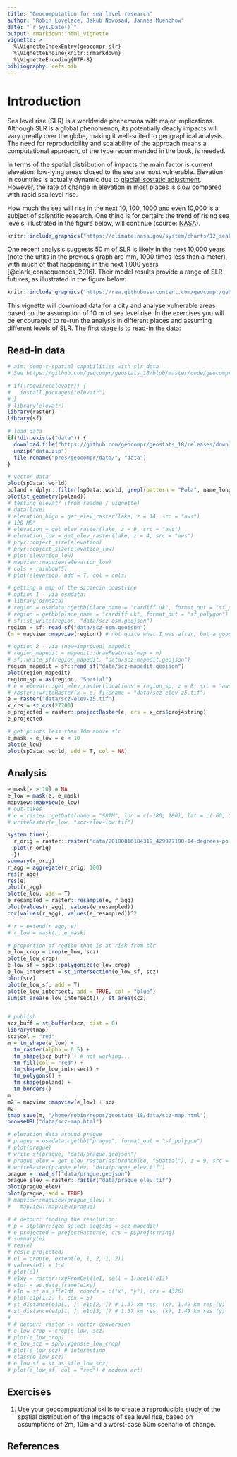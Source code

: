 ```yaml
---
title: "Geocomputation for sea level research"
author: "Robin Lovelace, Jakub Nowosad, Jannes Muenchow"
date: "`r Sys.Date()`"
output: rmarkdown::html_vignette
vignette: >
  %\VignetteIndexEntry{geocompr-slr}
  %\VignetteEngine{knitr::rmarkdown}
  %\VignetteEncoding{UTF-8}
bibliography: refs.bib
---
```


# Introduction

Sea level rise (SLR) is a worldwide phenemona with major implications.
Although SLR is a global phenomenon, its potentially deadly impacts will vary greatly over the globe, making it well-suited to geographical analysis.
The need for reproducibility and scalability of the approach means a computational approach, of the type recommended in the book, is needed.

In terms of the spatial distribution of impacts the main factor is current elevation: low-lying areas closed to the sea are most vulnerable.
Elevation in countries is actually dynamic due to [glacial isostatic adjustment](https://en.wikipedia.org/wiki/Post-glacial_rebound).
However, the rate of change in elevation in most places is slow compared with rapid sea level rise.

How much the sea will rise in the next 10, 100, 1000 and even 10,000 is a subject of scientific research.
One thing is for certain: the trend of rising sea levels, illustrated in the figure below, will continue (source: [NASA](https://climate.nasa.gov/vital-signs/sea-level/)).

```r
knitr::include_graphics("https://climate.nasa.gov/system/charts/12_seaLevel_left.gif")
```

One recent analysis suggests 50 m of SLR is likely in the next 10,000 years (note the units in the previous graph are mm, 1000 times less than a meter), with much of that happening in the next 1,000 years [@clark_consequences_2016].
Their model results provide a range of SLR futures, as illustrated in the figure below:

```r
knitr::include_graphics("https://raw.githubusercontent.com/geocompr/geostats_18/master/images/slr-long-clark-et-al-2016.png")
```

This vignette will download data for a city and analyse vulnerable areas based on the assumption of 10 m of sea level rise.
In the exercises you will be encouraged to re-run the analysis in different places and assuming different levels of SLR.
The first stage is to read-in the data:

## Read-in data

```r
# aim: demo r-spatial capabilities with slr data
# See https://github.com/geocompr/geostats_18/blob/master/code/geocompr/slr.R

# if(!require(elevatr)) {
#   install.packages("elevatr")
# }
# library(elevatr)
library(raster)
library(sf)
```

```r
# load data
if(!dir.exists("data")) {
  download.file("https://github.com/geocompr/geostats_18/releases/download/0.1/data.zip", "data.zip")
  unzip("data.zip")
  file.rename("pres/geocompr/data/", "data")
}
```

```r
# vector data
plot(spData::world)
poland = dplyr::filter(spData::world, grepl(pattern = "Pola", name_long))
plot(st_geometry(poland))
# testing elevatr (from readme / vignette)
# data(lake)
# elevation_high = get_elev_raster(lake, z = 14, src = "aws")
# 120 MB"
# elevation = get_elev_raster(lake, z = 9, src = "aws")
# elevation_low = get_elev_raster(lake, z = 4, src = "aws")
# pryr::object_size(elevation)
# pryr::object_size(elevation_low)
# plot(elevation_low)
# mapview::mapview(elevation_low)
# cols = rainbow(5)
# plot(elevation, add = T, col = cols)

# getting a map of the szczecin coastline
# option 1 - via osmdata:
# library(osmdata)
# region = osmdata::getbb(place_name = "cardiff uk", format_out = "sf_polygon")
# region = getbb(place_name = "cardiff uk", format_out = "sf_polygon")
# sf::st_write(region, "data/scz-osm.geojson")
region = sf::read_sf("data/scz-osm.geojson")
(m = mapview::mapview(region)) # not quite what I was after, but a good start

# option 2 - via (new+improved) mapedit
# region_mapedit = mapedit::drawFeatures(map = m)
# sf::write_sf(region_mapedit, "data/scz-mapedit.geojson")
region_mapedit = sf::read_sf("data/scz-mapedit.geojson")
plot(region_mapedit)
region_sp = as(region, "Spatial")
# e = elevatr::get_elev_raster(locations = region_sp, z = 8, src = "aws")
# raster::writeRaster(x = e, filename = "data/scz-elev-z5.tif")
e = raster("data/scz-elev-z5.tif")
x_crs = st_crs(27700)
e_projected = raster::projectRaster(e, crs = x_crs$proj4string)
e_projected

# get points less than 10m above slr
e_mask = e_low = e < 10
plot(e_low)
plot(spData::world, add = T, col = NA)

```

## Analysis

```r
e_mask[e > 10] = NA
e_low = mask(e, e_mask)
mapview::mapview(e_low)
# out-takes
# e = raster::getData(name = "SRTM", lon = c(-180, 180), lat = c(-60, 60))
# writeRaster(e_low, "scz-elev-low.tif")

system.time({
  r_orig = raster::raster("data/20180816184319_429977190-14-degrees-polish-coast.tif")
  plot(r_orig)
  })
summary(r_orig)
r_agg = aggregate(r_orig, 100)
res(r_agg)
res(e)
plot(r_agg)
plot(e_low, add = T)
e_resampled = raster::resample(e, r_agg)
plot(values(r_agg), values(e_resampled))
cor(values(r_agg), values(e_resampled))^2

# r = extend(r_agg, e)
# r_low = mask(r, e_mask)

# proportion of region that is at risk from slr
e_low_crop = crop(e_low, scz)
plot(e_low_crop)
e_low_sf = spex::polygonize(e_low_crop)
e_low_intersect = st_intersection(e_low_sf, scz)
plot(scz)
plot(e_low_sf, add = T)
plot(e_low_intersect, add = TRUE, col = "blue")
sum(st_area(e_low_intersect)) / st_area(scz)


# publish
scz_buff = st_buffer(scz, dist = 0)
library(tmap)
scz$col = "red"
m = tm_shape(e_low) +
  tm_raster(alpha = 0.5) +
  tm_shape(scz_buff) + # not working...
  tm_fill(col = "red") +
  tm_shape(e_low_intersect) +
  tm_polygons() +
  tm_shape(poland) +
  tm_borders()
m
m2 = mapview::mapview(e_low) + scz
m2
tmap_save(m, "/home/robin/repos/geostats_18/data/scz-map.html")
browseURL("data/scz-map.html")

# elevation data around prague
# prague = osmdata::getbb("prague", format_out = "sf_polygon")
# plot(prague)
# write_sf(prague, "data/prague.geojson")
# prague_elev = get_elev_raster(as(prohonice, "Spatial"), z = 9, src = "aws")
# writeRaster(prague_elev, "data/prague_elev.tif")
prague = read_sf("data/prague.geojson")
prague_elev = raster::raster("data/prague_elev.tif")
plot(prague_elev)
plot(prague, add = TRUE)
# mapview::mapview(prague_elev) +
#   mapview::mapview(prague)

# # detour: finding the resolution:
# p = stplanr::geo_select_aeq(shp = scz_mapedit)
# e_projected = projectRaster(e, crs = p$proj4string)
# summary(e)
# res(e)
# res(e_projected)
# e1 = crop(e, extent(e, 1, 2, 1, 2)) 
# values(e1) = 1:4
# plot(e1)
# e1xy = raster::xyFromCell(e1, cell = 1:ncell(e1))
# e1df = as.data.frame(e1xy)
# e1p = st_as_sf(e1df, coords = c("x", "y"), crs = 4326)
# plot(e1p[1:2, ], cex = 5)
# st_distance(e1p[1, ], e1p[2, ]) # 1.37 km res. (x), 1.49 km res (y) 
# st_distance(e1p[1, ], e1p[3, ]) # 1.37 km res. (x), 1.49 km res (y) 
# 
# # detour: raster -> vector conversion
# e_low_crop = crop(e_low, scz)
# plot(e_low_crop)
# e_low_scz = spPolygons(e_low_crop)
# plot(e_low_scz) # interesting
# class(e_low_scz)
# e_low_sf = st_as_sf(e_low_scz)
# plot(e_low_sf, col = "red") # modern art!

```


## Exercises

1. Use your geocompuational skills to create a reproducible study of the spatial distribution of the impacts of sea level rise, based on assumptions of 2m, 10m and a worst-case 50m scenario of change.

## References
